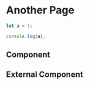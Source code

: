 # Another Page

```js filename="demo.js" {3} copy
let a = 1;

console.log(a);
```

## Component


## External Component
